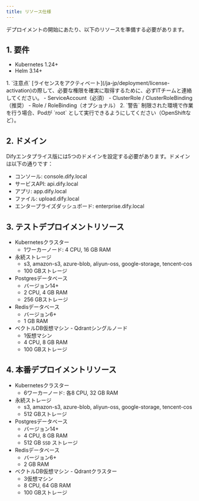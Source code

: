 ```yaml
---
title: リソース仕様
---
```


デプロイメントの開始にあたり、以下のリソースを準備する必要があります。

## 1. 要件
- Kubernetes 1.24+
- Helm 3.14+

<Warning>
    1. `注意点` [ライセンスをアクティベート](/ja-jp/deployment/license-activation)の際して、必要な権限を確実に取得するために、必ずITチームと連絡してください。
        - ServiceAccount（必須）
        - ClusterRole / ClusterRoleBinding（推奨）
        - Role / RoleBinding（オプショナル）
    2. `警告` 制限された環境で作業を行う場合、Podが `root` として実行できるようにしてください（OpenShiftなど）。
</Warning>

## 2. ドメイン
Difyエンタプライス版には5つのドメインを設定する必要があります。ドメインは以下の通りです：
- コンソール: console.dify.local
- サービスAPI: api.dify.local
- アプリ: app.dify.local
- ファイル: upload.dify.local
- エンタープライズダッシュボード: enterprise.dify.local

## 3. テストデプロイメントリソース
- Kubernetesクラスター
    - 1ワーカーノード: 4 CPU, 16 GB RAM
- 永続ストレージ
    - s3, amazon-s3, azure-blob, aliyun-oss, google-storage, tencent-cos
    - 100 GBストレージ
- Postgresデータベース
    - バージョン14+
    - 2 CPU, 4 GB RAM
    - 256 GBストレージ
- Redisデータベース
    - バージョン6+
    - 1 GB RAM
- ベクトルDB仮想マシン - Qdrantシングルノード
    - 1仮想マシン
    - 4 CPU, 8 GB RAM
    - 100 GBストレージ

## 4. 本番デプロイメントリソース
- Kubernetesクラスター
    - 6ワーカーノード: 各8 CPU, 32 GB RAM
- 永続ストレージ
    - s3, amazon-s3, azure-blob, aliyun-oss, google-storage, tencent-cos
    - 512 GBストレージ
- Postgresデータベース
    - バージョン14+
    - 4 CPU, 8 GB RAM
    - 512 GB `SSD` ストレージ
- Redisデータベース
    - バージョン6+
    - 2 GB RAM
- ベクトルDB仮想マシン - Qdrantクラスター
    - 3仮想マシン
    - 8 CPU, 64 GB RAM
    - 100 GBストレージ
